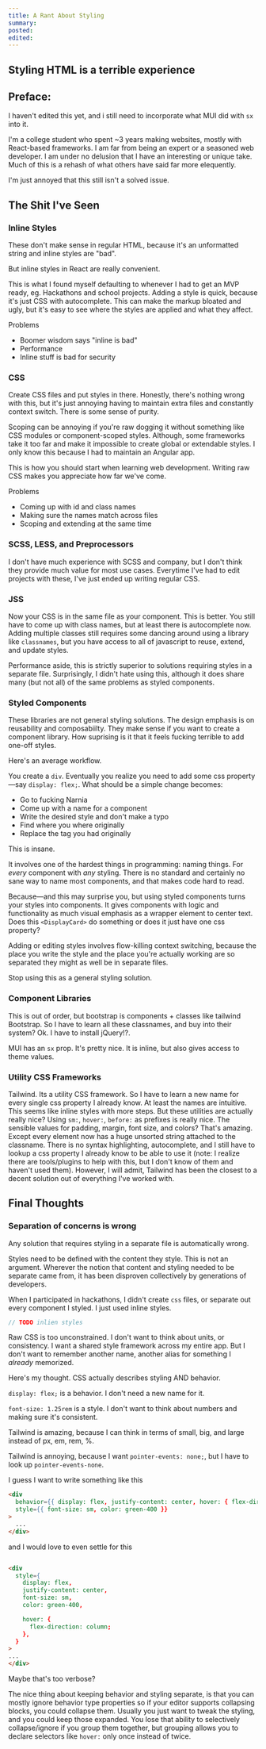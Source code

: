 ```yaml
---
title: A Rant About Styling
summary:
posted:
edited:
---
```


## Styling HTML is a terrible experience

## Preface:

I haven't edited this yet, and i still need to incorporate what MUI did with `sx` into it.

I'm a college student who spent ~3 years making websites, mostly with React-based frameworks. I am far from being an expert or a seasoned web developer. I am under no delusion that I have an interesting or unique take. Much of this is a rehash of what others have said far more elequently.

I'm just annoyed that this still isn't a solved issue.

## The Shit I've Seen

### Inline Styles

These don't make sense in regular HTML, because it's an unformatted string and inline styles are "bad".

But inline styles in React are really convenient.

This is what I found myself defaulting to whenever I had to get an MVP ready, eg. Hackathons and school projects. Adding a style is quick, because it's just CSS with autocomplete. This can make the markup bloated and ugly, but it's easy to see where the styles are applied and what they affect.

Problems

- Boomer wisdom says "inline is bad"
- Performance
- Inline stuff is bad for security

### CSS

Create CSS files and put styles in there. Honestly, there's nothing wrong with this, but it's just annoying having to maintain extra files and constantly context switch. There is some sense of purity.

Scoping can be annoying if you're raw dogging it without something like CSS modules or component-scoped styles. Although, some frameworks take it too far and make it impossible to create global or extendable styles. I only know this because I had to maintain an Angular app.

This is how you should start when learning web development. Writing raw CSS makes you appreciate how far we've come.

Problems

- Coming up with id and class names
- Making sure the names match across files
- Scoping and extending at the same time

### SCSS, LESS, and Preprocessors

I don't have much experience with SCSS and company, but I don't think they provide much value for most use cases. Everytime I've had to edit projects with these, I've just ended up writing regular CSS.

### JSS

Now your CSS is in the same file as your component. This is better. You still have to come up with class names, but at least there is autocomplete now. Adding multiple classes still requires some dancing around using a library like `classnames`, but you have access to all of javascript to reuse, extend, and update styles.

Performance aside, this is strictly superior to solutions requiring styles in a separate file. Surprisingly, I didn't hate using this, although it does share many (but not all) of the same problems as styled components.

### Styled Components

These libraries are not general styling solutions. The design emphasis is on reusability and composabiilty. They make sense if you want to create a component library. How suprising is it that it feels fucking terrible to add one-off styles.

Here's an average workflow.

You create a `div`. Eventually you realize you need to add some css property—say `display: flex;`. What should be a simple change becomes:

- Go to fucking Narnia
- Come up with a name for a component
- Write the desired style and don't make a typo
- Find where you where originally
- Replace the tag you had originally

This is insane.

It involves one of the hardest things in programming: naming things. For _every_ component with _any_ styling. There is no standard and certainly no sane way to name most components, and that makes code hard to read.

Because—and this may surprise you, but using styled components turns your styles into components. It gives components with logic and functionality as much visual emphasis as a wrapper element to center text. Does this `<DisplayCard>` do something or does it just have one css property?

Adding or editing styles involves flow-killing context switching, because the place you write the style and the place you're actually working are so separated they might as well be in separate files.

Stop using this as a general styling solution.

### Component Libraries

This is out of order, but bootstrap is components + classes like tailwind
Bootstrap. So I have to learn all these classnames, and buy into their system? Ok. I have to install jQuery!?.

MUI has an `sx` prop. It's pretty nice. It is inline, but also gives access to theme values.

### Utility CSS Frameworks

Tailwind. Its a utility CSS framework. So I have to learn a new name for every single css property I already know. At least the names are intuitive. This seems like inline styles with more steps. But these utilities are actually really nice? Using `sm:`, `hover:`, `before:` as prefixes is really nice. The sensible values for padding, margin, font size, and colors? That's amazing. Except every element now has a huge unsorted string attached to the classname. There is no syntax highlighting, autocomplete, and I still have to lookup a css property I already know to be able to use it (note: I realize there are tools/plugins to help with this, but I don't know of them and haven't used them). However, I will admit, Tailwind has been the closest to a decent solution out of everything I've worked with.

## Final Thoughts

### Separation of concerns is wrong

Any solution that requires styling in a separate file is automatically wrong.

Styles need to be defined with the content they style. This is not an argument. Wherever the notion that content and styling needed to be separate came from, it has been disproven collectively by generations of developers.

When I participated in hackathons, I didn't create `css` files, or separate out every component I styled. I just used inline styles.

```js
// TODO inlien styles
```

Raw CSS is too unconstrained. I don't want to think about units, or consistency. I want a shared style framework across my entire app. But I don't want to remember another name, another alias for something I _already_ memorized.

Here's my thought. CSS actually describes styling AND behavior.

`display: flex;` is a behavior. I don't need a new name for it.

`font-size: 1.25rem` is a style. I don't want to think about numbers and making sure it's consistent.

Tailwind is amazing, because I can think in terms of small, big, and large instead of px, em, rem, %.

Tailwind is annoying, because I want `pointer-events: none;`, but I have to look up `pointer-events-none`.

I guess I want to write something like this

```html
<div
  behavior={{ display: flex, justify-content: center, hover: { flex-direction: column } }}
  style={{ font-size: sm, color: green-400 }}
>
  ...
</div>
```

and I would love to even settle for this

```html

<div
  style={
    display: flex,
    justify-content: center,
    font-size: sm,
    color: green-400,

    hover: {
      flex-direction: column;
    },
  }
>
...
</div>
```

Maybe that's too verbose?

The nice thing about keeping behavior and styling separate, is that you can mostly ignore behavior type properties so if your editor supports collapsing blocks, you could collapse them. Usually you just want to tweak the styling, and you could keep those expanded. You lose that ability to selectively collapse/ignore if you group them together, but grouping allows you to declare selectors like `hover:` only once instead of twice.
